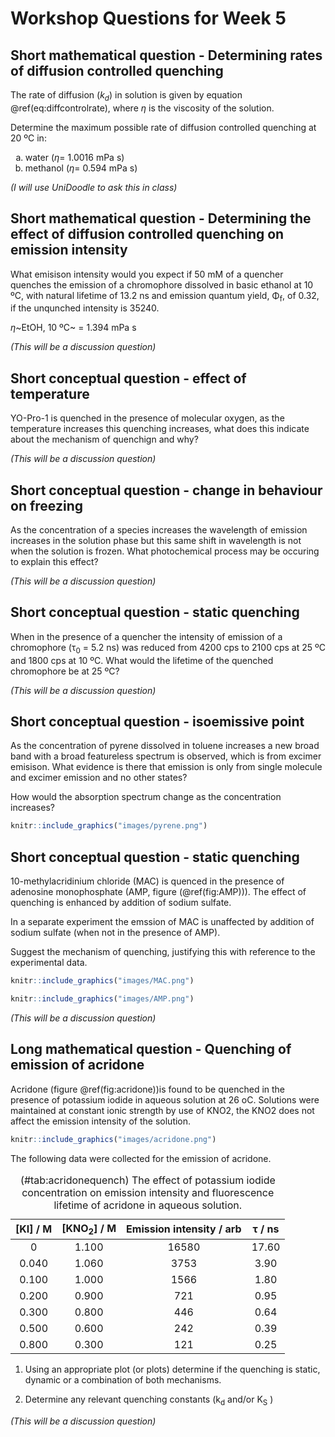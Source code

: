 # Workshop Questions for Week 5 {#ch:Workshop4}

## Short mathematical question - Determining rates of diffusion controlled quenching {#sec:diffcontrol}

The rate of diffusion ($k_d$) in solution is given by equation \@ref(eq:diffcontrolrate), where $\eta$ is the viscosity of the solution. 

\begin{equation}
k_d = \frac{8RT}{3 \eta}
(\#eq:diffcontrolrate)
\end{equation}

Determine the maximum possible rate of diffusion controlled quenching at 20 ºC in:

a. water ($\eta=$ 1.0016 mPa s)
a. methanol ($\eta=$ 0.594 mPa s)

*(I will use UniDoodle to ask this in class)*

## Short mathematical question - Determining the effect of diffusion controlled quenching on emission intensity {#sec:emintquench}

What emisison intensity would you expect if 50 mM of a quencher quenches the emission of a chromophore dissolved in basic ethanol at 10 ºC, with natural lifetime of 13.2 ns and emission quantum yield, Φ~f~, of 0.32, if the unqunched intensity is 35240.

$\eta$~EtOH, 10 ºC~ = 1.394 mPa s

*(This will be a discussion question)*

## Short conceptual question - effect of temperature {#sec:temp}

YO-Pro-1 is quenched in the presence of molecular oxygen, as the temperature increases this quenching increases, what does this indicate about the mechanism of quenchign and why?

*(This will be a discussion question)*

## Short conceptual question - change in behaviour on freezing

As the concentration of a species increases the wavelength of emission increases in the solution phase but this same shift in wavelength is not when the solution is frozen. What photochemical process may be occuring to explain this effect?

*(This will be a discussion question)*

## Short conceptual question - static quenching {#sec:static}

When in the presence of a quencher the intensity of emission of a chromophore (τ~0~ = 5.2 ns) was reduced from 4200 cps to 2100 cps at 25 ºC and 1800 cps at 10 ºC. What would the lifetime of the quenched chromophore be at 25 ºC?

*(This will be a discussion question)*

## Short conceptual question - isoemissive point  

As the concentration of pyrene dissolved in toluene increases a new broad band with a broad featureless spectrum is observed, which is from excimer emisison. What evidence is there that emission is only from single molecule and excimer emission and no other states?

How would the absorption spectrum change as the concentration increases?

```r
knitr::include_graphics("images/pyrene.png")
```


## Short conceptual question - static quenching {#sec:static2}

10-methylacridinium chloride (MAC) is quenced in the presence of adenosine monophosphate (AMP, figure (\@ref(fig:AMP))). The effect of quenching is enhanced by addition of sodium sulfate.

In a separate experiment the emssion of MAC is unaffected by addition of  sodium sulfate (when not in the presence of AMP).

Suggest the mechanism of quenching, justifying this with reference to the experimental data.

```r
knitr::include_graphics("images/MAC.png")
```

```r
knitr::include_graphics("images/AMP.png")
```

*(This will be a discussion question)*

## Long mathematical question - Quenching of emission of acridone {#sec:acridone}

Acridone (figure \@ref(fig:acridone))is found to be quenched in the presence of potassium iodide in aqueous solution at 26 oC. Solutions were maintained at constant ionic strength by use of KNO2, the KNO2 does not affect the emission intensity of the solution.

```r
knitr::include_graphics("images/acridone.png")
```

The following data were collected for the emission of acridone.

Table: (\#tab:acridonequench) The effect of potassium iodide concentration on emission intensity and fluorescence lifetime of acridone in aqueous solution.

| [KI] / M | [KNO~2~] / M | Emission intensity / arb | τ / ns |
|:--------:|:--------:|:--------:|:--------:|
| 0 | 1.100 | 16580 | 17.60 |
| 0.040 | 1.060 | 3753 | 3.90 |
| 0.100 | 1.000 | 1566 | 1.80 |
| 0.200 | 0.900 | 721 | 0.95 |
| 0.300 | 0.800 | 446 | 0.64 |
| 0.500 | 0.600 | 242 | 0.39 |
| 0.800 | 0.300 | 121 | 0.25 |

1. Using an appropriate plot (or plots) determine if the quenching is static, dynamic or a combination of both mechanisms. 

1. Determine any relevant quenching constants (k~d~ and/or K~S~ )

*(This will be a discussion question)*

